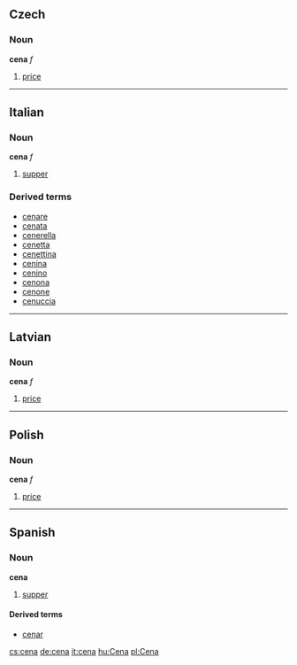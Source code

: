 ==Czech==
===Noun===
'''cena''' ''f''

# [[price]]

----

==Italian==
===Noun===
'''cena''' ''f''

# [[supper]]

===Derived terms===
*[[cenare]]
*[[cenata]]
*[[cenerella]]
*[[cenetta]]
*[[cenettina]]
*[[cenina]]
*[[cenino]]
*[[cenona]]
*[[cenone]]
*[[cenuccia]]

----

==Latvian==
===Noun===
'''cena''' ''f''

# [[price]]

----

==Polish==
===Noun===
'''cena''' ''f''

# [[price]]

----

==Spanish==
===Noun===
'''cena'''

# [[supper]]

====Derived terms====
*[[cenar]]

[[cs:cena]]
[[de:cena]]
[[it:cena]]
[[hu:Cena]]
[[pl:Cena]]